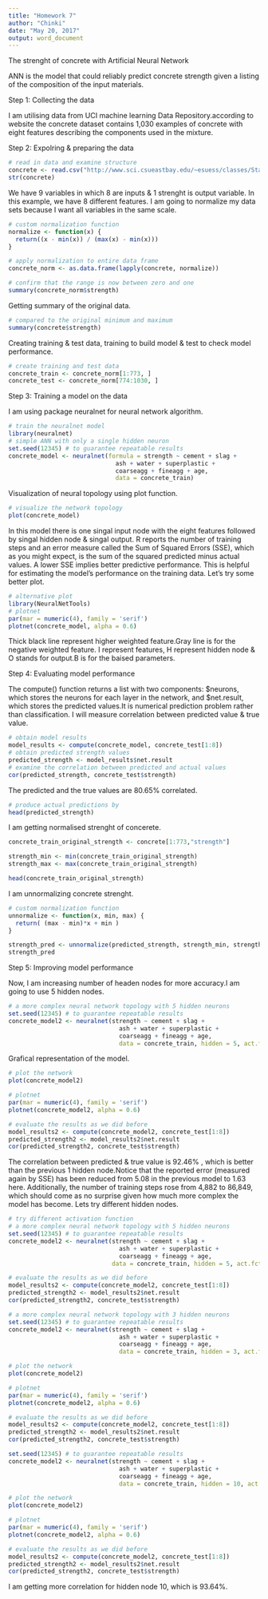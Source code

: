 ---
title: "Homework 7"
author: "Chinki"
date: "May 20, 2017"
output: word_document
---

The strenght of concrete with Artificial Neural Network

ANN is the model that could reliably predict concrete strength given a listing of the composition of the input materials.

Step 1: Collecting the data

I am utilising data from UCI machine learning Data Repository.according to website the concrete dataset contains 1,030 examples of concrete with eight features describing the components used in the mixture.

Step 2: Expolring & preparing the data

```{r}
# read in data and examine structure
concrete <- read.csv("http://www.sci.csueastbay.edu/~esuess/classes/Statistics_6620/Presentations/ml11/concrete.csv")
str(concrete)

```
We have 9 variables in which 8 are inputs & 1 strenght is output variable. In this example, we have 8 different features.
I am going to normalize my data sets because I want all variables in the same scale.
```{r}
# custom normalization function
normalize <- function(x) { 
  return((x - min(x)) / (max(x) - min(x)))
}
```
```{r}
# apply normalization to entire data frame
concrete_norm <- as.data.frame(lapply(concrete, normalize))
```
```{r}
# confirm that the range is now between zero and one
summary(concrete_norm$strength)
```
Getting summary of the original data.
```{r}
# compared to the original minimum and maximum
summary(concrete$strength)
```
Creating training & test data, training to build model & test to check model performance.
```{r}
# create training and test data
concrete_train <- concrete_norm[1:773, ]
concrete_test <- concrete_norm[774:1030, ]
```

Step 3: Training a model on the data 

I am using package neuralnet for neural network algorithm.
```{r}
# train the neuralnet model
library(neuralnet)
# simple ANN with only a single hidden neuron
set.seed(12345) # to guarantee repeatable results
concrete_model <- neuralnet(formula = strength ~ cement + slag +
                              ash + water + superplastic + 
                              coarseagg + fineagg + age,
                              data = concrete_train)
```

Visualization of neural topology using plot function.

```{r}
# visualize the network topology
plot(concrete_model)
```
In this model there is one singal input node with the eight features followed by singal hidden node & singal output. R reports the number of training steps and an error measure called the Sum of Squared Errors (SSE), which as you might expect, is the sum of the squared predicted minus actual values. A lower SSE implies better predictive performance. This is helpful for estimating the model's performance on the training data.
Let's try some better plot. 
```{r}
# alternative plot
library(NeuralNetTools)
# plotnet
par(mar = numeric(4), family = 'serif')
plotnet(concrete_model, alpha = 0.6)
```
Thick black line represent higher weighted feature.Gray line is for the negative weighted feature. I represent features, H represent hidden node & O stands for output.B is for the baised parameters.

Step 4: Evaluating model performance

The compute() function  returns a list with two components: $neurons, which stores the neurons for each layer in the network, and $net.result, which stores the predicted values.It is numerical prediction problem rather than classification. I will measure correlation between predicted value & true value.

```{r}
# obtain model results
model_results <- compute(concrete_model, concrete_test[1:8])
# obtain predicted strength values
predicted_strength <- model_results$net.result
# examine the correlation between predicted and actual values
cor(predicted_strength, concrete_test$strength)
```
The predicted and the true values are 80.65% correlated.
```{r}
# produce actual predictions by 
head(predicted_strength)
```
I am getting normalised strenght of concerete.
```{r}
concrete_train_original_strength <- concrete[1:773,"strength"]

strength_min <- min(concrete_train_original_strength)
strength_max <- max(concrete_train_original_strength)
```
```{r}
head(concrete_train_original_strength)
```
I am unnormalizing concrete strenght.
```{r}
# custom normalization function
unnormalize <- function(x, min, max) { 
  return( (max - min)*x + min )
}
```
```{r}
strength_pred <- unnormalize(predicted_strength, strength_min, strength_max)
strength_pred
```
Step 5: Improving model performance

Now, I am increasing number of headen nodes for more accuracy.I am going to use 5 hidden nodes.
```{r}
# a more complex neural network topology with 5 hidden neurons
set.seed(12345) # to guarantee repeatable results
concrete_model2 <- neuralnet(strength ~ cement + slag +
                               ash + water + superplastic + 
                               coarseagg + fineagg + age,
                               data = concrete_train, hidden = 5, act.fct = "logistic")

```
Grafical representation of the model.
```{r}
# plot the network
plot(concrete_model2)
```
```{r}
# plotnet
par(mar = numeric(4), family = 'serif')
plotnet(concrete_model2, alpha = 0.6)
```
```{r}
# evaluate the results as we did before
model_results2 <- compute(concrete_model2, concrete_test[1:8])
predicted_strength2 <- model_results2$net.result
cor(predicted_strength2, concrete_test$strength)  

```
The correlation between predicted & true value is 92.46% , which is better than the previous 1 hidden node.Notice that the reported error (measured again by SSE) has been reduced from 5.08 in the previous model to 1.63 here. Additionally, the number of training steps rose from 4,882 to 86,849, which should come as no surprise given how much more complex the model has become.
Lets try different hidden nodes.
```{r}
# try different activation function
# a more complex neural network topology with 5 hidden neurons
set.seed(12345) # to guarantee repeatable results
concrete_model2 <- neuralnet(strength ~ cement + slag +
                               ash + water + superplastic + 
                               coarseagg + fineagg + age,
                             data = concrete_train, hidden = 5, act.fct = "tanh")

```

```{r}
# evaluate the results as we did before
model_results2 <- compute(concrete_model2, concrete_test[1:8])
predicted_strength2 <- model_results2$net.result
cor(predicted_strength2, concrete_test$strength)  

```
```{r}
# a more complex neural network topology with 3 hidden neurons
set.seed(12345) # to guarantee repeatable results
concrete_model2 <- neuralnet(strength ~ cement + slag +
                               ash + water + superplastic + 
                               coarseagg + fineagg + age,
                               data = concrete_train, hidden = 3, act.fct = "logistic")

```
```{r}

# plot the network
plot(concrete_model2)
```
```{r}
# plotnet
par(mar = numeric(4), family = 'serif')
plotnet(concrete_model2, alpha = 0.6)
```
```{r}
# evaluate the results as we did before
model_results2 <- compute(concrete_model2, concrete_test[1:8])
predicted_strength2 <- model_results2$net.result
cor(predicted_strength2, concrete_test$strength)
```
```{r}
set.seed(12345) # to guarantee repeatable results
concrete_model2 <- neuralnet(strength ~ cement + slag +
                               ash + water + superplastic + 
                               coarseagg + fineagg + age,
                               data = concrete_train, hidden = 10, act.fct = "logistic")
```
```{r}
# plot the network
plot(concrete_model2)
```
```{r}
# plotnet
par(mar = numeric(4), family = 'serif')
plotnet(concrete_model2, alpha = 0.6)
```
```{r}
# evaluate the results as we did before
model_results2 <- compute(concrete_model2, concrete_test[1:8])
predicted_strength2 <- model_results2$net.result
cor(predicted_strength2, concrete_test$strength)
```
I am getting more correlation for hidden node 10, which is 93.64%.





